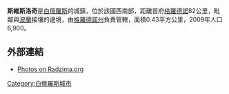 '''斯維斯洛奇'''是[[白俄羅斯|白俄羅斯]]的城鎮，位於該國西南部，距離首府[[格羅德諾|格羅德諾]]82公里，毗鄰與[[波蘭|波蘭]]接壤的邊境，由[[格羅德諾州|格羅德諾州]]負責管轄，面積0.43平方公里，2009年人口6,900。

==外部連結==
* [http://radzima.org/pub/miesta.php?lang=en&miesta_id1=hrsvsvis Photos on Radzima.org] {{Wayback|url=http://radzima.org/pub/miesta.php?lang=en&miesta_id1=hrsvsvis |date=20120218051946 }}

{{coord|53|02|N|24|06|E|region:BY_type:city|display=title}}

{{Grodno Region}}

[[Category:白俄羅斯城市|Category:白俄羅斯城市]]

{{Belarus-geo-stub}}